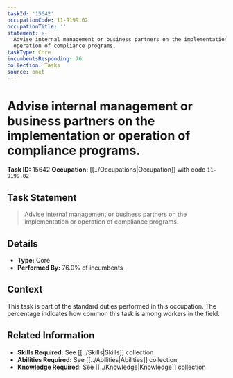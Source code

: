 ```yaml
---
taskId: '15642'
occupationCode: 11-9199.02
occupationTitle: ''
statement: >-
  Advise internal management or business partners on the implementation or
  operation of compliance programs.
taskType: Core
incumbentsResponding: 76
collection: Tasks
source: onet
---
```

# Advise internal management or business partners on the implementation or operation of compliance programs.

**Task ID:** 15642
**Occupation:** [[../Occupations|Occupation]] with code `11-9199.02`

## Task Statement

> Advise internal management or business partners on the implementation or operation of compliance programs.

## Details

- **Type:** Core
- **Performed By:** 76.0% of incumbents

## Context

This task is part of the standard duties performed in this occupation. The percentage indicates how common this task is among workers in the field.

## Related Information

- **Skills Required:** See [[../Skills|Skills]] collection
- **Abilities Required:** See [[../Abilities|Abilities]] collection
- **Knowledge Required:** See [[../Knowledge|Knowledge]] collection
